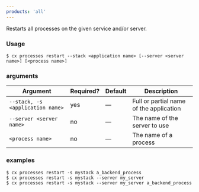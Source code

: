 ```yaml
---
products: 'all'
---
```


Restarts all processes on the given service and/or server.

### Usage

```shell
$ cx processes restart --stack <application name> [--server <server name>] [<process name>]
```

### arguments

| Argument | Required? | Default | Description |
|  ---  |  ---  |  ---  |  ---  |
| `--stack, -s <application name>` | yes | — | Full or partial name of the application |
| `--server <server name>` | no | — | The name of the server to use |
| `<process name>` | no | — | The name of a process |

### examples

```shell
$ cx processes restart -s mystack a_backend_process
$ cx processes restart -s mystack --server my_server
$ cx processes restart -s mystack --server my_server a_backend_process
```

